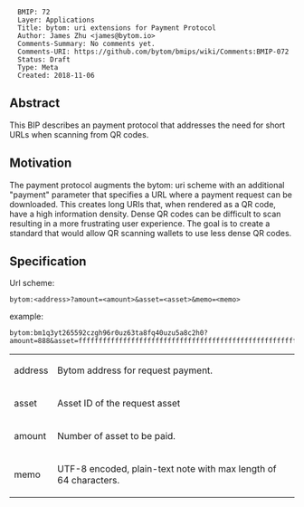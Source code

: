<pre>
  BMIP: 72
  Layer: Applications
  Title: bytom: uri extensions for Payment Protocol
  Author: James Zhu <james@bytom.io>
  Comments-Summary: No comments yet.
  Comments-URI: https://github.com/bytom/bmips/wiki/Comments:BMIP-072
  Status: Draft
  Type: Meta
  Created: 2018-11-06
</pre>

==Abstract==

This BIP describes an payment protocol that addresses the need for short URLs when scanning from QR codes.

==Motivation==

The payment protocol augments the bytom: uri scheme with an additional "payment" parameter that specifies a URL where a payment request can be downloaded. This creates long URIs that, when rendered as a QR code, have a high information density. Dense QR codes can be difficult to scan resulting in a more frustrating user experience. The goal is to create a standard that would allow QR scanning wallets to use less dense QR codes.

==Specification==

Url scheme:
<pre>
bytom:<address>?amount=<amount>&asset=<asset>&memo=<memo>
</pre>
example:
<pre>
bytom:bm1q3yt265592czgh96r0uz63ta8fq40uzu5a8c2h0?amount=888&asset=ffffffffffffffffffffffffffffffffffffffffffffffffffffffffffffffff&memo=six_god
</pre>

{|
| address || Bytom address for request payment.
|-
| asset || Asset ID of the request asset
|-
| amount || Number of asset to be paid.
|-
| memo || UTF-8 encoded, plain-text note with max length of 64 characters.
|}